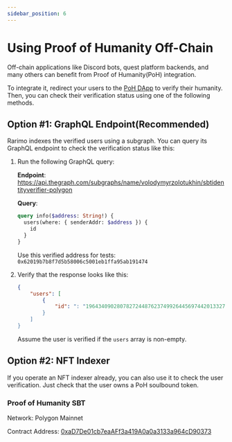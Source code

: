 ```yaml
---
sidebar_position: 6
---
```


# Using Proof of Humanity Off-Chain

Off-chain applications like Discord bots, quest platform backends, and many others can benefit from Proof of Humanity(PoH) integration.

To integrate it, redirect your users to the [PoH DApp](https://robotornot.rarimo.com/) to verify their humanity. Then, you can check their verification status using one of the following methods.

## Option #1: GraphQL Endpoint(Recommended)

Rarimo indexes the verified users using a subgraph. You can query its GraphQL endpoint to check the verification status like this:

1. Run the following GraphQL query:

   **Endpoint**:
   https://api.thegraph.com/subgraphs/name/volodymyrzolotukhin/sbtidentityverifier-polygon

   **Query**:

   ```graphql
   query info($address: String!) {
     users(where: { senderAddr: $address }) {
       id
     }
   }
   ```

   Use this verified address for tests: `0x62019b7b8f7d5b58006c5001eb1ffa95ab191474`

1. Verify that the response looks like this:

   ```json
   {
       "users": [
           {
               "id": ": "19643409028078272448762374992644569744201332795590556384983511405206634497"
           }
       ]
   }
   ```

   Assume the user is verified if the `users` array is non-empty.

## Option #2: NFT Indexer

If you operate an NFT indexer already, you can also use it to check the user verification. Just check that the user owns a PoH soulbound token.

### Proof of Humanity SBT

Network: Polygon Mainnet

Contract Address: [0xaD7De01cb7eaAFf3a419A0a0a3133a964cD90373](https://polygonscan.com/address/0xaD7De01cb7eaAFf3a419A0a0a3133a964cD90373)
